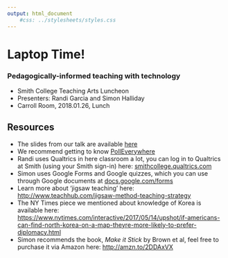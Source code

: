 ```yaml
---
output: html_document
    #css: ../stylesheets/styles.css
---
```


# Laptop Time! 
### Pedagogically-informed teaching with technology

- Smith College Teaching Arts Luncheon
- Presenters: Randi Garcia and Simon Halliday
- Carroll Room, 2018.01.26, Lunch

## Resources 

- The slides from our talk are available [here](https://docs.google.com/presentation/d/1MmFVzXKbxTIVeq3wGpP7EOH5r99dxpN1n2I10lqDO_M/edit?usp=sharing)
- We recommend getting to know [PollEverywhere](https://polleverywhere.com)
- Randi uses Qualtrics in here classroom a lot, you can log in to Qualtrics at Smith (using your Smith sign-in) here: [smithcollege.qualtrics.com](https://smithcollege.qualtrics.com)
- Simon uses Google Forms and Google quizzes, which you can use through Google documents at [docs.google.com/forms](https://docs.google.com/forms)
- Learn more about 'jigsaw teaching' here: [http://www.teachhub.com/jigsaw-method-teaching-strategy](http://www.teachhub.com/jigsaw-method-teaching-strategy)
- The NY Times piece we mentioned about knowledge of Korea is available here: [https://www.nytimes.com/interactive/2017/05/14/upshot/if-americans-can-find-north-korea-on-a-map-theyre-more-likely-to-prefer-diplomacy.html](https://www.nytimes.com/interactive/2017/05/14/upshot/if-americans-can-find-north-korea-on-a-map-theyre-more-likely-to-prefer-diplomacy.html)
- Simon recommends the book, *Make it Stick* by Brown et al, feel free to purchase it via Amazon here: [http://amzn.to/2DDAxVX](http://amzn.to/2DDAxVX) 
